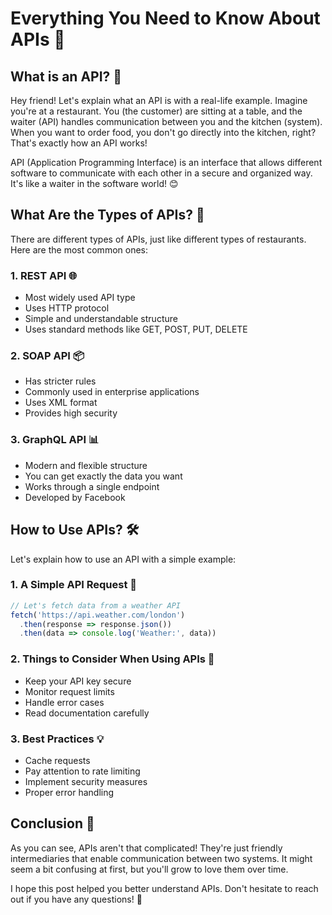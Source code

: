 # Everything You Need to Know About APIs 🚀

## What is an API? 🤔

Hey friend! Let's explain what an API is with a real-life example. Imagine you're at a restaurant. You (the customer) are sitting at a table, and the waiter (API) handles communication between you and the kitchen (system). When you want to order food, you don't go directly into the kitchen, right? That's exactly how an API works!

API (Application Programming Interface) is an interface that allows different software to communicate with each other in a secure and organized way. It's like a waiter in the software world! 😊

## What Are the Types of APIs? 🌈

There are different types of APIs, just like different types of restaurants. Here are the most common ones:

### 1. REST API 🌐
- Most widely used API type
- Uses HTTP protocol
- Simple and understandable structure
- Uses standard methods like GET, POST, PUT, DELETE

### 2. SOAP API 📦
- Has stricter rules
- Commonly used in enterprise applications
- Uses XML format
- Provides high security

### 3. GraphQL API 📊
- Modern and flexible structure
- You can get exactly the data you want
- Works through a single endpoint
- Developed by Facebook

## How to Use APIs? 🛠️

Let's explain how to use an API with a simple example:

### 1. A Simple API Request 📝
```javascript
// Let's fetch data from a weather API
fetch('https://api.weather.com/london')
  .then(response => response.json())
  .then(data => console.log('Weather:', data))
```

### 2. Things to Consider When Using APIs 🎯
- Keep your API key secure
- Monitor request limits
- Handle error cases
- Read documentation carefully

### 3. Best Practices 💡
- Cache requests
- Pay attention to rate limiting
- Implement security measures
- Proper error handling

## Conclusion 🎉

As you can see, APIs aren't that complicated! They're just friendly intermediaries that enable communication between two systems. It might seem a bit confusing at first, but you'll grow to love them over time.

I hope this post helped you better understand APIs. Don't hesitate to reach out if you have any questions! 👋